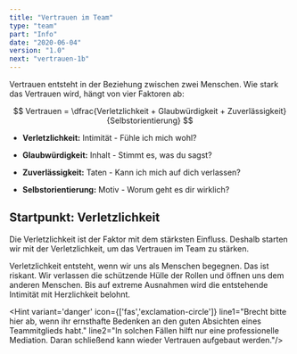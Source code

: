 ```yaml
---
title: "Vertrauen im Team"
type: "team"
part: "Info"
date: "2020-06-04"
version: "1.0"
next: "vertrauen-1b"
---
```


Vertrauen entsteht in der Beziehung zwischen zwei Menschen.
Wie stark das Vertrauen wird, hängt von vier Faktoren ab:


$$
Vertrauen = \dfrac{Verletzlichkeit + Glaubwürdigkeit + Zuverlässigkeit}{Selbstorientierung}
$$

+ __Verletzlichkeit:__
Intimität - Fühle ich mich wohl?

+ __Glaubwürdigkeit:__
Inhalt - Stimmt es, was du sagst?

+ __Zuverlässigkeit:__
Taten - Kann ich mich auf dich verlassen?

+ __Selbstorientierung:__
Motiv - Worum geht es dir wirklich?

<WSpace />

## Startpunkt: Verletzlichkeit

Die Verletzlichkeit ist der Faktor mit dem stärksten Einfluss.
Deshalb starten wir mit der Verletzlichkeit, um das Vertrauen im Team zu stärken.

Verletzlichkeit entsteht, wenn wir uns als Menschen begegnen.
Das ist riskant. Wir verlassen die schützende Hülle der Rollen und öffnen uns dem anderen Menschen.
Bis auf extreme Ausnahmen wird die entstehende Intimität mit Herzlichkeit belohnt.

<Hint variant='danger' icon={['fas','exclamation-circle']}
line1="Brecht bitte hier ab, wenn ihr ernsthafte Bedenken an den guten Absichten eines Teammitglieds habt."
line2="In solchen Fällen hilft nur eine professionelle Mediation. Daran schließend kann wieder Vertrauen aufgebaut werden."/>